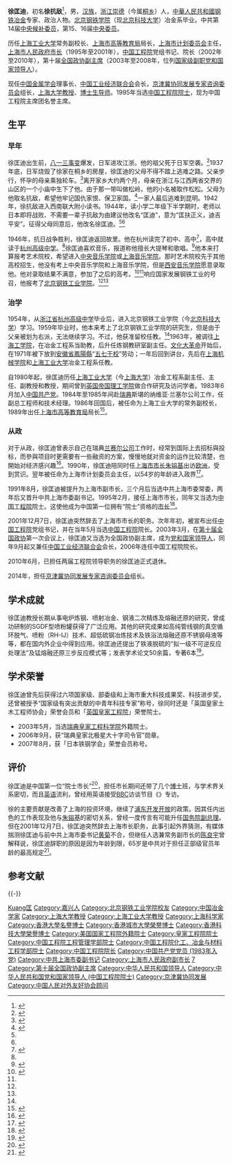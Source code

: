 {{noteTA
|G1 = 地名
|1 = zh-cn:斯堪的纳维亚; zh-hk:斯堪的納維亞; zh-tw:斯堪地那維亞;
}}
{{Infobox_officeholder
|name = <span style="font-size: larger;">徐匡迪</span>
|honorific-suffix= [[中国工程院院士|院士]]
|image name = Xu Kuangdi (Horasis Global China Business Meeting 2010).jpg
|width = 220px
|now = [[中国人民政治协商会议全国委员会|第十届中国人民政治协商会议全国委员会]][[全国政协副主席|副主席]]
| term_start = 2003年3月
| term_end = 2008年3月
|now2 = [[中国工程院|中国工程院]]院长
| term_start2 = 2002年5月
| term_end2 = 2010年6月
|now3 = [[上海市人民政府|上海市人民政府]][[上海市市长列表|市长]]
| term_start3 = 1995年2月
| term_end3 = 2001年12月
|Sex = 男
|different name = 徐抗敌
|party = {{CPC}}
|Native place = {{ROC-1928|浙江省}}[[崇德县|崇德县]]
|date of birth = {{birth date and age|1937|12|11}}
|place of birth = {{ROC-1928|浙江省}}[[崇德县|崇德县]]
|date of death = 
|place of death =
|spouse =
|relatives =
|educate =
* [[北京科技大学|北京钢铁工业学院]]毕业
|past =
* <span style="color: blue;">[[中国共产党上海市委员会|中共上海市委]]副书记<br />（1994年－2001年）</span>
* <span style="color: blue;">[[上海市人民政府|上海市人民政府]][[上海市市长|市长]]<br />（1995年－2001年）</span>
* <span style="color: blue;">[[中国工程院|中国工程院]]院长<br />（2002年－2010年）</span>
* <span style="color: blue;">第十届[[全国政协副主席|全国政协副主席]]<br />（2003年3月－2008年3月）</span>
|work =
* 《徐匡迪文选》（上下册）
}}

'''徐匡迪'''{{BD|1937年|12月11日|catIdx=X徐}}，初名'''徐抗敌'''<ref>{{cite news|url=http://news.sina.com.cn/c/2002-04-09/0435539448.html|title=上海市前市长徐匡迪的故事：名字原来叫“抗敌”|publisher=劳动报|date=2002-04-09|accessdate=2018-04-15|archive-date=2022-04-04|archive-url=https://web.archive.org/web/20220404085030/http://news.sina.com.cn/c/2002-04-09/0435539448.html}}</ref>，男，[[汉族|汉族]]，[[浙江省|浙江]][[崇德縣|崇德]]（今属[[桐乡市|桐乡]]）人，[[中華人民共和國|中華人民共和國]][[钢铁|钢铁]][[冶金|冶金]]专家、政治人物。[[北京钢铁学院|北京钢铁学院]]（现[[北京科技大学|北京科技大学]]）冶金系毕业。中共第14届[[中央候补委员|中央候补委员]]，第15、16届[[中央委员|中央委员]]。

历任[[上海工业大学|上海工业大学]]常务副校长、[[上海市教育局|上海市高等教育局]]局长，[[上海市发展和改革委员会|上海市计划委员会]]主任，[[上海市人民政府|上海市人民政府]][[上海市市长|市长]]（1995年至2001年），[[中国工程院|中国工程院]]党组书记、院长（2002年至2010年），第十届[[全国政协副主席|全国政协副主席]]（2003年至2008年，位列[[国家级副职|国家级副职]][[党和国家领导人|党和国家领导人]]）。

现任[[中国金属学会|中国金属学会]]理事长、[[中国工业经济联合会|中国工业经济联合会]]会长，[[京津冀协同发展|京津冀协同发展专家咨询委员会]]组长，[[上海大学|上海大学]][[教授|教授]]、[[博士生导师|博士生导师]]。1995年当选[[中国工程院院士|中国工程院院士]]，现为中国工程院主席团名誉主席。

== 生平 ==
=== 早年 ===
徐匡迪出生前，[[八一三事变|八一三事变]]爆发，日军进攻江浙。他的祖父死于日军空袭。<ref name="wenhui">{{Cite news |url=https://wenhui.whb.cn/zhuzhan/kjwz/20180530/199460.html |title=81岁徐匡迪院士今天获颁光华科技奖成就奖，他说，科学家不能只关心自己的“一亩三分地” |date=2018-05-30 |work=文汇报 |accessdate=2021-01-17 |archive-date=2021-01-22 |archive-url=https://web.archive.org/web/20210122023846/https://wenhui.whb.cn/zhuzhan/kjwz/20180530/199460.html }}</ref>1937年底，日军烧毁了徐家在桐乡的房屋，徐匡迪的父母不得不踏上逃难之路。父亲步行，怀孕的母亲乘独轮车。<ref name="zgzx">{{Cite news |url=http://www.zgzx.com.cn/2017-05/11/content_9216164.htm |title=八十人生岁月一腔家国情怀——又见徐匡迪 |date=2017-05-11 |work=中国政协传媒网 |accessdate=2021-01-17 |archive-date=2021-01-22 |archive-url=https://web.archive.org/web/20210122013041/http://www.zgzx.com.cn/2017-05/11/content_9216164.htm }}</ref>离开家乡大约两个月，母亲在浙江与江西两省交界的山区的一个小庙中生下了他。由于那一带叫做松岭，他的小名被取作松松。父母为他取名抗敌，希望他牢记国仇家恨、保卫家国。<ref name="chinanews-royal">{{Cite news |url=http://www.chinanews.com/gn/news/2008/09-04/1371147.shtml |title=获英国皇家奖章的中国院士：人生与中国命运紧联 |date=2008-09-04 |work=中国新闻网 |accessdate=2021-01-17 |archive-date=2021-01-21 |archive-url=https://web.archive.org/web/20210121200013/http://www.chinanews.com/gn/news/2008/09-04/1371147.shtml }}</ref>一家人最后逃难到昆明。1942年，徐抗敌进入西南联大附小读书。1944年，读小学二年级下半学期时，老师以日本即将战败、不需要一辈子抗敌为由建议他改名“匡迪”，意为“匡扶正义，迪吉平安”。征得父母同意后，他改名徐匡迪。<ref name="zgzx" /><ref name="chinanews-royal" />

1946年，抗日战争胜利，徐匡迪返回故里。他在杭州读完了初中、高中<ref>{{Cite news |url=http://news.sina.com.cn/c/2001-12-23/426958.html |title=坦承自己曾被说成“乡下人” 徐匡迪接受杨澜专访 |date=2001-12-23 |work=钱江晚报 |via=新浪 |accessdate=2021-01-17 |archive-date=2022-04-04 |archive-url=https://web.archive.org/web/20220404082829/http://news.sina.com.cn/c/2001-12-23/426958.html }}</ref>，高中就读于[[杭州高级中学|杭州高级中学]]。<ref name="zgzx" />徐匡迪喜欢音乐，报道称他擅长大提琴和歌唱。<ref name="gmw">{{Cite news |url=https://news.gmw.cn/2018-05/31/content_29057484.htm |title=徐匡迪：愿得此身长报国 |date=2018-05-31 |work=光明日报 光明网 |accessdate=2021-01-17 |archive-date=2022-04-04 |archive-url=https://web.archive.org/web/20220404082925/https://news.gmw.cn/2018-05/31/content_29057484.htm }}</ref>他本来打算报考艺术院校，希望进入[[中央音乐学院|中央音乐学院]]或[[上海音乐学院|上海音乐学院]]。那时艺术院校先于其他高校招生，他没有考上中央音乐学院和上海音乐学院，但是[[西安音乐学院|西安音乐学院]]愿意录取他。他对录取结果不满意，参加了之后的高考。<ref name="cppcc">{{Cite news |url=http://www.cppcc.gov.cn/zxww/2020/04/20/ARTI1587342289337238.shtml |title=我的治学与从政 |date=2020-04-18 |work=中国政协文史馆 |accessdate=2021-01-17 |archive-date=2022-04-04 |archive-url=https://web.archive.org/web/20220404082840/http://www.cppcc.gov.cn/zxww/2020/04/20/ARTI1587342289337238.shtml }}</ref><ref name="chinanews-royal" />响应国家发展钢铁工业的号召，他报考了[[北京钢铁工业学院|北京钢铁工业学院]]。<ref name="zgzx" /><ref name="gmw" />

=== 治学 ===
1954年，从[[浙江省杭州高级中学|浙江省杭州高级中学]]毕业后，进入北京钢铁工业学院（今[[北京科技大学|北京科技大学]]）学习。1959年毕业时，他本来考上了北京钢铁工业学院的研究生，但是由于父亲被划为右派，无法继续学习。不过，他获准留校任教。<ref name="chinanews-royal" />1963年，被调往[[上海工业大学|上海工学院]]，在冶金工程系当助教，后升任炼钢教研室副主任。[[文化大革命|文化大革命]]开始后，在1971年被下放到[[安徽省|安徽省]][[鳳陽縣|鳳陽縣]]“[[五七干校|五七干校]]”劳动；一年后回到讲台，先后在[[上海理工大学|上海机械学院]]和[[上海工业大学|上海工业大学]]冶金工程系任教。

自1980年起，徐匡迪历任[[上海工业大学|上海工业大学]]（今[[上海大学|上海大学]]）冶金工程系副主任、主任、副教授和教授，期间曾到[[英国|英国]][[帝国理工学院|帝国理工学院]]做合作研究及访问学者。1983年6月加入[[中国共产党|中国共产党]]。1984年至1985年间赴[[瑞典|瑞典]]斯堪的纳维亚·兰塞尔公司工作，任副总工程师和技术经理。1986年回国后，被任命为上海工业大学的常务副校长，1989年出任[[上海市高等教育局|上海市高等教育局]]局长<ref>{{Cite web|title=徐匡迪简历|url=http://news.xinhuanet.com/ziliao/2002-06/04/content_424148.htm|accessdate=|work=新华网|archive-date=2012-05-22|archive-url=https://web.archive.org/web/20120522060019/http://news.xinhuanet.com/ziliao/2002-06/04/content_424148.htm}}</ref>。

=== 从政 ===
对于从政，徐匡迪曾表示自己在瑞典[[兰赛尔公司|兰赛尔公司]]工作时，经常到国际上去招标與投标，而參與项目时更需要有一些融资的方案，慢慢地就对资金的运作比较清楚，也開始对经济感兴趣<ref>{{Cite web|title=徐匡迪离开上海之后|url=http://www.usacn.com/bmx/bmx047/4724.htm|accessdate=|work=北美行|author=杜平|archive-date=2004-12-17|archive-url=https://web.archive.org/web/20041217065335/http://www.usacn.com/bmx/bmx047/4724.htm}}</ref>。1990年，徐匡迪陪同时任[[上海市市长|上海市市长]][[朱镕基|朱镕基]]出访[[欧洲|欧洲]]，受到赏识。翌年被任命为上海市计划委员会主任，以54岁的年龄进入政界<ref>{{Cite web|title=中国现任工程院院长徐匡迪院士即将卸任|url=http://news.ifeng.com/mainland/detail_2010_06/07/1591384_0.shtml|accessdate=|work=|archive-date=2019-09-29|archive-url=https://web.archive.org/web/20190929001834/http://news.ifeng.com/mainland/detail_2010_06/07/1591384_0.shtml}}</ref>。

1991年8月，徐匡迪被提升为上海市副市长，三个月后当选中共上海市委常委，两年后又晋升中共上海市委副书记。1995年2月，接任上海市市长，同年又当选为[[中国工程院|中国工程院]]院士。这使他成为中国第一位拥有“院士”资格的[[市长|市长]]<ref>{{Cite web|title=徐匡迪：从科学家到市长|url=http://www.people.com.cn/GB/paper2086/5676/577533.html|accessdate=|work=人民网|archive-date=2009-12-26|archive-url=https://web.archive.org/web/20091226225743/http://www.people.com.cn/GB/paper2086/5676/577533.html}}</ref>。

2001年12月7日，徐匡迪突然辞去了上海市市长的职务。次年年初，被宣布出任[[中国工程院|中国工程院]]党组书记，并在当年5月当选[[中国工程院|中国工程院]]院长。2003年3月，在[[第十届全国政协|第十届全国政协]]第一次会议上，徐匡迪又当选为全国政协副主席，成为[[党和国家领导人|党和国家领导人]]，同年9月起又兼任[[中国工业经济联合会|中国工业经济联合会]]会长，2006年连任中国工程院院长。

2010年6月，已担任两届工程院领导职务的徐匡迪正式退休。

2014年，担任[[京津冀协同发展|京津冀协同发展专家咨询委员会]]组长。

== 学术成就 ==
徐匡迪教授长期从事电炉炼钢、喷射冶金、钢液二次精炼及熔融还原的研究，曾成功研制的SGDF型喷粉罐获得了广泛应用。其他的研究成果如高纯管线钢的真空循环脱气、喷粉（RH-IJ）技术、超低硫钢冶炼技术及铁浴法熔融还原不锈钢母液等等，都在国内外企业中得到应用。徐匡迪还提出了铁液脱硫的“拟一级不可逆反应处理法”及锰熔融还原三步反应模式等；发表学术论文50余篇，专著6本<ref>{{Cite web|title=院士信息：徐匡迪|url=http://www.cae.cn/experts/detail.jsp?id=131|accessdate=|work=|archiveurl=https://web.archive.org/web/20080308062649/http://www.cae.cn/experts/detail.jsp?id=131|archivedate=2008-03-08|dead-url=no}}</ref>。

== 学术荣誉 ==
徐匡迪曾先后获得过六项国家级、部委级和上海市重大科技成果奖、科技进步奖，还曾被授予“国家级有突出贡献的中青年科技专家”称号，徐同时还是「英国皇家土木工程师协会」荣誉会员和「[[英国|英国]][[皇家工程院|皇家工程院]]」荣誉院士。

*2003年5月，当选[[瑞典皇家工程科学院|瑞典皇家工程科学院]]外籍院士。
*2006年9月，获“瑞典皇家北极星大十字司令官”勋章。
*2007年8月，获「日本铁钢学会」荣誉会员称号。

== 评价 ==
徐匡迪是中国第一位“院士市长”<ref>{{Cite web|title=徐匡迪：院士不言退休 我必须终生为之奋斗|url=http://news.xinhuanet.com/st/2006-06/16/content_4707194_1.htm|accessdate=|work=}}</ref>，担任市长期间还带了几个[[博士|博士]]班，与学术界关系密切，而且[[英语|英语]]流利，曾经用英语接受[[BBC|BBC]]访谈节目《{{link-en|HARDtalk}}》专访。

徐的主要贡献是改善了上海的投资环境，继续了[[浦东开发开放|浦东开发开放]]的政策。因其任内出色的工作表现及他与[[朱镕基|朱镕基]]的密切关系，曾经一度传言有可能升任[[国务院副总理|国务院副总理]]。但在2001年12月7日，徐匡迪突然辞去上海市长职务，此事引起外界猜测，有媒体揣测徐匡迪与前中共上海市委书记[[黄菊|黄菊]]不合，但继任人选兼常务副市长的[[陈良宇|陈良宇]]曾解释说，徐匡迪辞职的原因是因为年龄到限，65岁是中共对于担任正部级官员年龄的最高规定<ref>{{Cite web|title=上海新市长谈徐匡迪辞职|url=http://news.bbc.co.uk/chinese/simp/hi/newsid_1840000/newsid_1845100/1845113.stm|accessdate=|work=BBC中文网|archive-date=2022-04-04|archive-url=https://web.archive.org/web/20220404082917/http://news.bbc.co.uk/chinese/simp/hi/newsid_1840000/newsid_1845100/1845113.stm}}</ref>。

== 参考文献 ==
{{Reflist|30em}}

{{-}}
{{start box}}
{{s-aca}}
{{s-before|[[宋健|宋健]]}}
{{s-title|[[中国工程院|中国工程院]]院长|2002年5月－2010年6月}}
{{s-after|[[周济_(中国工程院)|周济]]}}
{{s-gov|prc}}
{{s-before|[[黄菊|黄菊]]}}
{{s-title|[[上海市人民政府|上海市人民政府]][[上海市市长列表|市长]]|1995年2月－2001年12月}}
{{s-after|[[陈良宇|陈良宇]]}}
{{end box}}

{{党和国家领导人/卸任|2008}}
{{全国政协副主席}}
{{中华人民共和国上海市正职领导人|nocat}}
{{上海市市长}}
{{中国工程院院长}}
{{中国工程院化工、冶金与材料工程学部院士}}
{{中国工程院工程管理学部院士}}
{{上海大学}}
{{Navboxes
| title  = 徐匡迪在[[中国人民对外友好协会|中国人民对外友好协会]]的职务
| list1  =
{{中国人民对外友好协会第九届全国理事会}}
{{中国人民对外友好协会第十届全国理事会}}
}}

{{Authority control}}
{{DEFAULTSORT:Xu徐}}
[[Category:徐姓|Kuang匡]]
[[Category:嘉兴人|Category:嘉兴人]]
[[Category:北京钢铁工业学院校友|Category:北京钢铁工业学院校友]]
[[Category:中国冶金学家|Category:中国冶金学家]]
[[Category:上海大学教授|Category:上海大学教授]]
[[Category:上海工业大学教授|Category:上海工业大学教授]]
[[Category:上海科学家|Category:上海科学家]]
[[Category:香港大學名譽博士|Category:香港大學名譽博士]]
[[Category:香港城市大學榮譽博士|Category:香港城市大學榮譽博士]]
[[Category:香港科技大學榮譽博士|Category:香港科技大學榮譽博士]]
[[Category:美国国家工程院外籍院士|Category:美国国家工程院外籍院士]]
[[Category:皇家工程院院士|Category:皇家工程院院士]]
[[Category:中国工程院工程管理学部院士|Category:中国工程院工程管理学部院士]]
[[Category:中国工程院化工、冶金与材料工程学部院士|Category:中国工程院化工、冶金与材料工程学部院士]]
[[Category:中国工程院院长|Category:中国工程院院长]]
[[Category:中国共产党党员_(1983年入党)|Category:中国共产党党员 (1983年入党)]]
[[Category:中共上海市委副书记|Category:中共上海市委副书记]]
[[Category:上海市人民政府副市长|Category:上海市人民政府副市长]]
[[Category:上海市人民政府市长|7]]
[[Category:第十届全国政协副主席|Category:第十届全国政协副主席]]
[[Category:中华人民共和国领导人|Category:中华人民共和国领导人]]
[[Category:中华人民共和国党和国家领导人_(中国工程院院士)|Category:中华人民共和国党和国家领导人 (中国工程院院士)]]
[[Category:京津冀协同发展|Category:京津冀协同发展]]
[[Category:中国人民对外友好协会顾问|Category:中国人民对外友好协会顾问]]